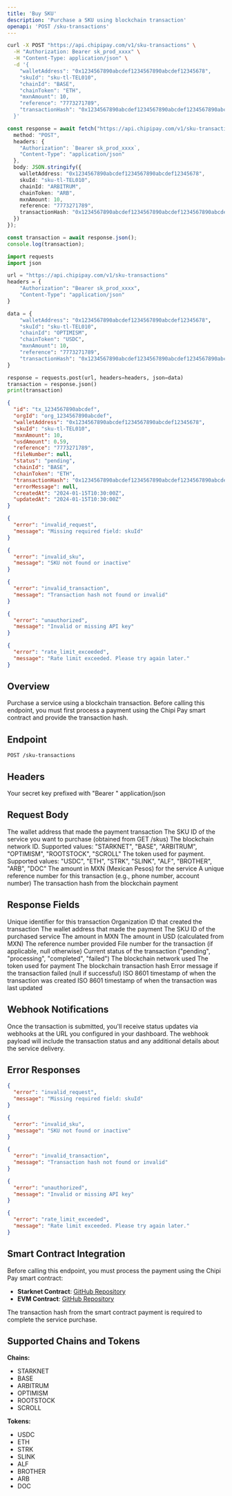 ```yaml
---
title: 'Buy SKU'
description: 'Purchase a SKU using blockchain transaction'
openapi: 'POST /sku-transactions'
---
```


<Method name="POST" />

<RequestExample url="https://api.chipipay.com/v1/sku-transactions" method="POST">

```bash cURL
curl -X POST "https://api.chipipay.com/v1/sku-transactions" \
  -H "Authorization: Bearer sk_prod_xxxx" \
  -H "Content-Type: application/json" \
  -d '{
    "walletAddress": "0x1234567890abcdef1234567890abcdef12345678",
    "skuId": "sku-tl-TEL010",
    "chainId": "BASE",
    "chainToken": "ETH",
    "mxnAmount": 10,
    "reference": "7773271789",
    "transactionHash": "0x1234567890abcdef1234567890abcdef1234567890abcdef1234567890abcdef"
  }'
```

```typescript TypeScript
const response = await fetch("https://api.chipipay.com/v1/sku-transactions", {
  method: "POST",
  headers: {
    "Authorization": `Bearer sk_prod_xxxx`,
    "Content-Type": "application/json"
  },
  body: JSON.stringify({
    walletAddress: "0x1234567890abcdef1234567890abcdef12345678",
    skuId: "sku-tl-TEL010",
    chainId: "ARBITRUM",
    chainToken: "ARB",
    mxnAmount: 10,
    reference: "7773271789",
    transactionHash: "0x1234567890abcdef1234567890abcdef1234567890abcdef1234567890abcdef"
  })
});

const transaction = await response.json();
console.log(transaction);
```

```python Python
import requests
import json

url = "https://api.chipipay.com/v1/sku-transactions"
headers = {
    "Authorization": "Bearer sk_prod_xxxx",
    "Content-Type": "application/json"
}

data = {
    "walletAddress": "0x1234567890abcdef1234567890abcdef12345678",
    "skuId": "sku-tl-TEL010",
    "chainId": "OPTIMISM",
    "chainToken": "USDC",
    "mxnAmount": 10,
    "reference": "7773271789",
    "transactionHash": "0x1234567890abcdef1234567890abcdef1234567890abcdef1234567890abcdef"
}

response = requests.post(url, headers=headers, json=data)
transaction = response.json()
print(transaction)
```

</RequestExample>

<ResponseExample url="https://api.chipipay.com/v1/sku-transactions" method="POST">

```json 200 Response
{
  "id": "tx_1234567890abcdef",
  "orgId": "org_1234567890abcdef",
  "walletAddress": "0x1234567890abcdef1234567890abcdef12345678",
  "skuId": "sku-tl-TEL010",
  "mxnAmount": 10,
  "usdAmount": 0.59,
  "reference": "7773271789",
  "fileNumber": null,
  "status": "pending",
  "chainId": "BASE",
  "chainToken": "ETH",
  "transactionHash": "0x1234567890abcdef1234567890abcdef1234567890abcdef1234567890abcdef",
  "errorMessage": null,
  "createdAt": "2024-01-15T10:30:00Z",
  "updatedAt": "2024-01-15T10:30:00Z"
}
```

```json 400 Bad Request
{
  "error": "invalid_request",
  "message": "Missing required field: skuId"
}
```

```json 400 Bad Request
{
  "error": "invalid_sku",
  "message": "SKU not found or inactive"
}
```

```json 400 Bad Request
{
  "error": "invalid_transaction",
  "message": "Transaction hash not found or invalid"
}
```

```json 401 Unauthorized
{
  "error": "unauthorized",
  "message": "Invalid or missing API key"
}
```

```json 429 Too Many Requests
{
  "error": "rate_limit_exceeded",
  "message": "Rate limit exceeded. Please try again later."
}
```

</ResponseExample>

## Overview

Purchase a service using a blockchain transaction. Before calling this endpoint, you must first process a payment using the Chipi Pay smart contract and provide the transaction hash.

## Endpoint

```
POST /sku-transactions
```

## Headers

<ParamField header="Authorization" type="string" required>
  Your secret key prefixed with "Bearer "
</ParamField>

<ParamField header="Content-Type" type="string">
  application/json
</ParamField>

## Request Body

<ParamField body="walletAddress" type="string" required>
  The wallet address that made the payment transaction
</ParamField>

<ParamField body="skuId" type="string" required>
  The SKU ID of the service you want to purchase (obtained from GET /skus)
</ParamField>

<ParamField body="chainId" type="string" required>
  The blockchain network ID. Supported values: "STARKNET", "BASE", "ARBITRUM", "OPTIMISM", "ROOTSTOCK", "SCROLL"
</ParamField>

<ParamField body="chainToken" type="string" required>
  The token used for payment. Supported values: "USDC", "ETH", "STRK", "SLINK", "ALF", "BROTHER", "ARB", "DOC"
</ParamField>

<ParamField body="mxnAmount" type="number" required>
  The amount in MXN (Mexican Pesos) for the service
</ParamField>

<ParamField body="reference" type="string" required>
  A unique reference number for this transaction (e.g., phone number, account number)
</ParamField>

<ParamField body="transactionHash" type="string" required>
  The transaction hash from the blockchain payment
</ParamField>

## Response Fields

<ParamField body="id" type="string">
  Unique identifier for this transaction
</ParamField>

<ParamField body="orgId" type="string">
  Organization ID that created the transaction
</ParamField>

<ParamField body="walletAddress" type="string">
  The wallet address that made the payment
</ParamField>

<ParamField body="skuId" type="string">
  The SKU ID of the purchased service
</ParamField>

<ParamField body="mxnAmount" type="number">
  The amount in MXN
</ParamField>

<ParamField body="usdAmount" type="number">
  The amount in USD (calculated from MXN)
</ParamField>

<ParamField body="reference" type="string">
  The reference number provided
</ParamField>

<ParamField body="fileNumber" type="string">
  File number for the transaction (if applicable, null otherwise)
</ParamField>

<ParamField body="status" type="string">
  Current status of the transaction ("pending", "processing", "completed", "failed")
</ParamField>

<ParamField body="chainId" type="string">
  The blockchain network used
</ParamField>

<ParamField body="chainToken" type="string">
  The token used for payment
</ParamField>

<ParamField body="transactionHash" type="string">
  The blockchain transaction hash
</ParamField>

<ParamField body="errorMessage" type="string">
  Error message if the transaction failed (null if successful)
</ParamField>

<ParamField body="createdAt" type="string">
  ISO 8601 timestamp of when the transaction was created
</ParamField>

<ParamField body="updatedAt" type="string">
  ISO 8601 timestamp of when the transaction was last updated
</ParamField>

## Webhook Notifications

Once the transaction is submitted, you'll receive status updates via webhooks at the URL you configured in your dashboard. The webhook payload will include the transaction status and any additional details about the service delivery.

## Error Responses

<ResponseExample url="https://api.chipipay.com/v1/sku-transactions" method="POST">

```json 400 Bad Request
{
  "error": "invalid_request",
  "message": "Missing required field: skuId"
}
```

```json 400 Bad Request
{
  "error": "invalid_sku",
  "message": "SKU not found or inactive"
}
```

```json 400 Bad Request
{
  "error": "invalid_transaction",
  "message": "Transaction hash not found or invalid"
}
```

```json 401 Unauthorized
{
  "error": "unauthorized",
  "message": "Invalid or missing API key"
}
```

```json 429 Too Many Requests
{
  "error": "rate_limit_exceeded",
  "message": "Rate limit exceeded. Please try again later."
}
```

</ResponseExample>

## Smart Contract Integration

Before calling this endpoint, you must process the payment using the Chipi Pay smart contract:

- **Starknet Contract**: [GitHub Repository](https://github.com/chipipay/chipipay-contracts/blob/main/contracts/ChipiPay.sol)
- **EVM Contract**: [GitHub Repository](https://github.com/chipipay/chipipay-contracts/blob/main/contracts/ChipiPay.sol)

The transaction hash from the smart contract payment is required to complete the service purchase.

## Supported Chains and Tokens

**Chains:**

- STARKNET
- BASE
- ARBITRUM
- OPTIMISM
- ROOTSTOCK
- SCROLL

**Tokens:**

- USDC
- ETH
- STRK
- SLINK
- ALF
- BROTHER
- ARB
- DOC 